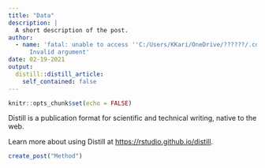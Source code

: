 ```yaml
---
title: "Data"
description: |
  A short description of the post.
author:
  - name: 'fatal: unable to access ''C:/Users/KKari/OneDrive/??????/.config/git/config'':
      Invalid argument'
date: 02-19-2021
output:
  distill::distill_article:
    self_contained: false
---
```



```r
knitr::opts_chunk$set(echo = FALSE)
```

Distill is a publication format for scientific and technical writing, native to the web.

Learn more about using Distill at <https://rstudio.github.io/distill>.


```r
create_post("Method")
```

